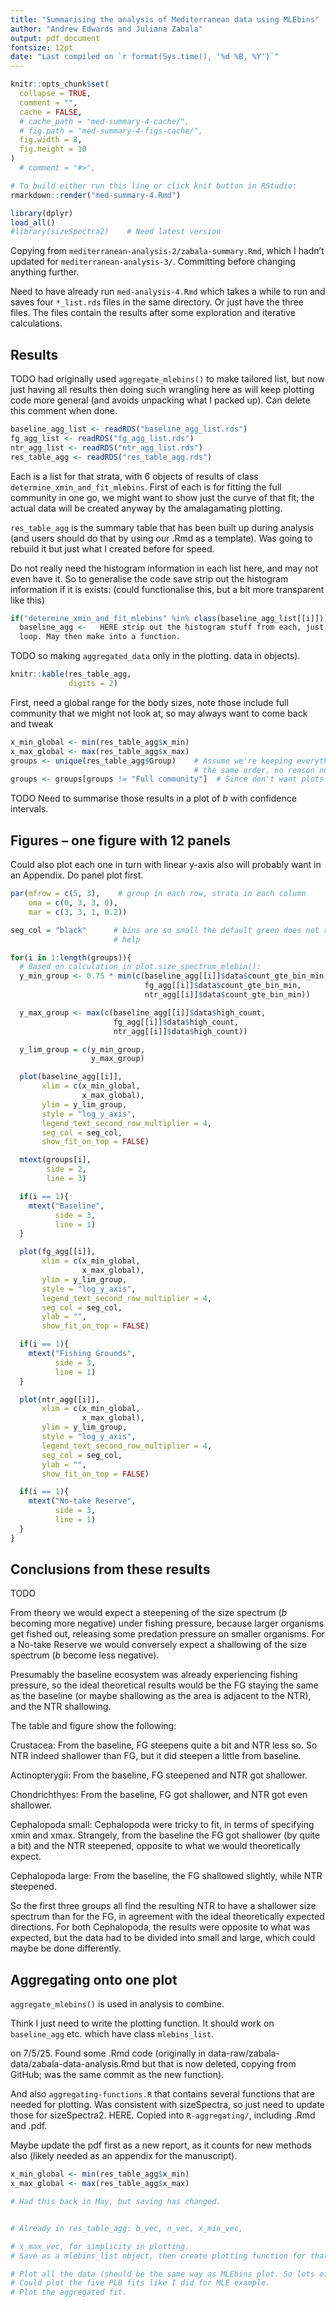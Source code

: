 ```yaml
---
title: "Summarising the analysis of Mediterranean data using MLEbins"
author: "Andrew Edwards and Juliana Zabala"
output: pdf_document
fontsize: 12pt
date: "Last compiled on `r format(Sys.time(), '%d %B, %Y')`"
---
```


```r
knitr::opts_chunk$set(
  collapse = TRUE,
  comment = "",
  cache = FALSE,
  # cache_path = "med-summary-4-cache/",
  # fig.path = "med-summary-4-figs-cache/",
  fig.width = 8,
  fig.height = 10
)
  # comment = "#>",
```

```r
# To build either run this line or click knit button in RStudio:
rmarkdown::render("med-summary-4.Rmd")
```

```r
library(dplyr)
load_all()
#library(sizeSpectra2)    # Need latest version
```

Copying from `mediterranean-analysis-2/zabala-summary.Rmd`, which I hadn't
updated for `mediterranean-analysis-3/`. Committing before changing anything
further.

Need to have already run `med-analysis-4.Rmd` which takes a while to run
and saves four `*_list.rds`
files in the same directory. Or just have the three files. The files contain the
results after some exploration and iterative calculations.

## Results

TODO had originally used `aggregate_mlebins()` to make tailored list, but now
just having all results then doing such wrangling here as will keep plotting code
more general (and avoids unpacking what I packed up). Can delete this comment
when done.

```r
baseline_agg_list <- readRDS("baseline_agg_list.rds")
fg_agg_list <- readRDS("fg_agg_list.rds")
ntr_agg_list <- readRDS("ntr_agg_list.rds")
res_table_agg <- readRDS("res_table_agg.rds")
```

Each is a list for that strata, with 6 objects of results of class
`determine_xmin_and_fit_mlebins`. First of each is for fitting the full
community in one go, we might want to show just the curve of that fit; the
actual data will be created anyway by the amalagamating plotting.

`res_table_agg` is the summary table that has been built up during analysis (and
users should do that by using our .Rmd as a template). Was going to rebuild it
but just what I created before for speed.

Do not really need the histogram information in each list here, and may not even
have it. So to generalise the code save strip out the histogram information if
it is exists: (could functionalise this, but a bit more transparent like this)
```r
if("determine_xmin_and_fit_mlebins" %in% class(baseline_agg_list[[i]])){
  baseline_agg <-   HERE strip out the histogram stuff from each, just do a
  loop. May then make into a function.

```




TODO so making `aggregated_data` only in the plotting.
data in objects).

\clearpage

```r
knitr::kable(res_table_agg,
             digits = 2)
```

First, need a global range for the body sizes, note those include full community
that we might not look at, so may always want to come back and tweak
```r
x_min_global <- min(res_table_agg$x_min)
x_max_global <- max(res_table_agg$x_max)
groups <- unique(res_table_agg$Group)    # Assume we're keeping everything in
                                         # the same order, no reason not to
groups <- groups[groups != "Full community"]  # Since don't want plots for full community
```

TODO Need to summarise those results in a plot of $b$ with confidence
intervals.

## Figures -- one figure with 12 panels

Could also plot each one in turn with linear y-axis also will probably want in
an Appendix. Do panel plot first.

```r
par(mfrow = c(5, 3),    # group in each row, strata in each column
    oma = c(0, 3, 3, 0),
    mar = c(3, 3, 1, 0.2))

seg_col = "black"      # bins are so small the default green does not really
                       # help

for(i in 1:length(groups)){
  # Based on calculation in plot.size_spectrum_mlebin():
  y_min_group <- 0.75 * min(c(baseline_agg[[i]]$data$count_gte_bin_min,
                              fg_agg[[i]]$data$count_gte_bin_min,
                              ntr_agg[[i]]$data$count_gte_bin_min))

  y_max_group <- max(c(baseline_agg[[i]]$data$high_count,
                       fg_agg[[i]]$data$high_count,
                       ntr_agg[[i]]$data$high_count))

  y_lim_group = c(y_min_group,
                  y_max_group)

  plot(baseline_agg[[i]],
       xlim = c(x_min_global,
                x_max_global),
       ylim = y_lim_group,
       style = "log_y_axis",
       legend_text_second_row_multiplier = 4,
       seg_col = seg_col,
       show_fit_on_top = FALSE)

  mtext(groups[i],
        side = 2,
        line = 3)

  if(i == 1){
    mtext("Baseline",
          side = 3,
          line = 1)
  }

  plot(fg_agg[[i]],
       xlim = c(x_min_global,
                x_max_global),
       ylim = y_lim_group,
       style = "log_y_axis",
       legend_text_second_row_multiplier = 4,
       seg_col = seg_col,
       ylab = "",
       show_fit_on_top = FALSE)

  if(i == 1){
    mtext("Fishing Grounds",
          side = 3,
          line = 1)
  }

  plot(ntr_agg[[i]],
       xlim = c(x_min_global,
                x_max_global),
       ylim = y_lim_group,
       style = "log_y_axis",
       legend_text_second_row_multiplier = 4,
       seg_col = seg_col,
       ylab = "",
       show_fit_on_top = FALSE)

  if(i == 1){
    mtext("No-take Reserve",
          side = 3,
          line = 1)
  }
}
```

## Conclusions from these results

TODO

From theory we would expect a steepening of the size spectrum ($b$ becoming more
negative) under fishing
pressure, because larger organisms get fished out, releasing some predation pressure on
smaller organisms. For a No-take Reserve we would conversely expect a shallowing
of the size spectrum ($b$ become less negative).

Presumably the baseline ecosystem was already experiencing fishing pressure, so
the ideal theoretical results would be the FG staying the same as the baseline
(or maybe shallowing as the area is adjacent to the NTR), and the NTR shallowing.

The table and figure show the following:

Crustacea: From the baseline, FG steepens quite a bit and NTR less so. So NTR
indeed shallower than FG, but it did steepen a little from baseline.

Actinopterygii: From the baseline, FG steepened and NTR got shallower.

Chondrichthyes: From the baseline, FG got shallower, and NTR got even
shallower.

Cephalopoda small: Cephalopoda were tricky to fit, in terms of specifying xmin
and xmax. Strangely, from the baseline the FG got shallower (by quite a bit) and the NTR
steepened, opposite to what we would theoretically expect.

Cephalopoda large: From the baseline, the FG shallowed slightly, while NTR
steepened.

So the first three groups all find the resulting NTR to have a shallower size
spectrum than for the FG, in agreement with the ideal theoretically expected
directions. For both Cephalopoda, the results were opposite to what was
expected, but the data had to be divided into small and large, which could maybe
be done differently.

## Aggregating onto one plot

`aggregate_mlebins()` is used in analysis to combine.

Think I just need to write the plotting function. It should work on
`baseline_agg` etc. which have class `mlebins_list`.

on 7/5/25. Found
some .Rmd code (originally in data-raw/zabala-data/zabala-data-analysis.Rmd but
that is now deleted, copying from GitHub; was the same commit as the new function).

And also `aggregating-functions.R` that contains several functions that are
needed for plotting. Was consistent with sizeSpectra, so just need to update
those for sizeSpectra2. HERE. Copied into `R-aggregating/`, including .Rmd and
.pdf.

Maybe update the pdf first as a new report, as it counts for new methods also
(likely needed as an appendix for the manuscript).





```r
x_min_global <- min(res_table_agg$x_min)
x_max_global <- max(res_table_agg$x_max)

# Had this back in May, but saving has changed.


# Already in res_table_agg: b_vec, n_vec, x_min_vec,

# x_max_vec, for simplicity in plotting.
# Save as a mlebins_list object, then create plotting function for that.

# Plot all the data (should be the same way as MLEbins plot. So lots of boxes.
# Could plot the five PLB fits like I did for MLE example.
# Plot the aggregated fit.


```
